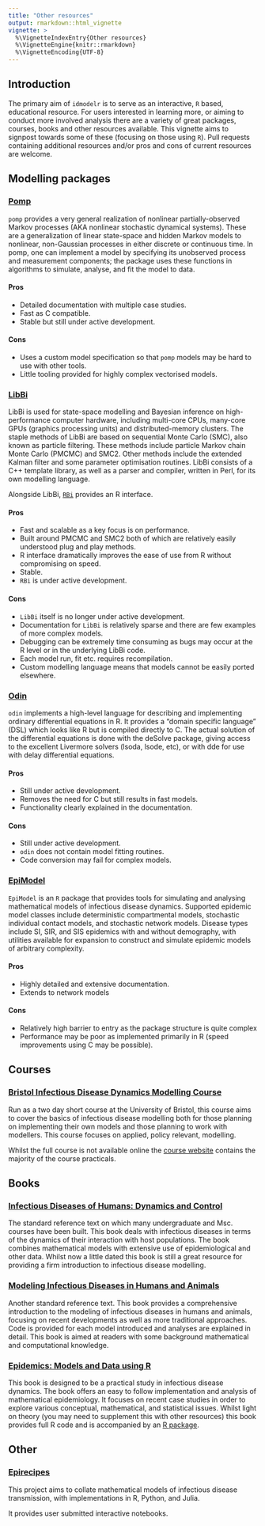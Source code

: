 ```yaml
---
title: "Other resources"
output: rmarkdown::html_vignette
vignette: >
  %\VignetteIndexEntry{Other resources}
  %\VignetteEngine{knitr::rmarkdown}
  %\VignetteEncoding{UTF-8}
---
```


## Introduction

The primary aim of `idmodelr` is to serve as an interactive, `R` based, educational resource. For users interested in learning more, or aiming to conduct more involved analysis there are a variety of great packages, courses, books and other resources available. This vignette aims to signpost towards some of these (focusing on those using `R`). Pull requests containing additional resources and/or pros and cons of current resources are welcome. 

## Modelling packages

### [Pomp](https://kingaa.github.io/pomp)

`pomp` provides a very general realization of nonlinear partially-observed Markov processes (AKA nonlinear stochastic dynamical systems). These are a generalization of linear state-space and hidden Markov models to nonlinear, non-Gaussian processes in either discrete or continuous time. In pomp, one can implement a model by specifying its unobserved process and measurement components; the package uses these functions in algorithms to simulate, analyse, and fit the model to data. 

#### Pros

* Detailed documentation with multiple case studies.
* Fast as C compatible.
* Stable but still under active development.

#### Cons

* Uses a custom model specification so that `pomp` models may be hard to use with other tools.
* Little tooling provided for highly complex vectorised models.

### [LibBi](http://libbi.org)

LibBi is used for state-space modelling and Bayesian inference on high-performance computer hardware, including multi-core CPUs, many-core GPUs (graphics processing units) and distributed-memory clusters. The staple methods of LibBi are based on sequential Monte Carlo (SMC), also known as particle filtering. These methods include particle Markov chain Monte Carlo (PMCMC) and SMC2. Other methods include the extended Kalman filter and some parameter optimisation routines. LibBi consists of a C++ template library, as well as a parser and compiler, written in Perl, for its own modelling language.

Alongside LibBi, [`RBi`](https://github.com/sbfnk/RBi) provides an R interface. 

#### Pros

* Fast and scalable as a key focus is on performance.
* Built around PMCMC and SMC2 both of which are relatively easily understood plug and play methods. 
* R interface dramatically improves the ease of use from R without compromising on speed. 
* Stable.
* `RBi` is under active development.

#### Cons

* `LibBi` itself is no longer under active development.
* Documentation for `LibBi` is relatively sparse and there are few examples of more complex models. 
* Debugging can be extremely time consuming as bugs may occur at the R level or in the underlying LibBi code. 
* Each model run, fit etc. requires recompilation. 
* Custom modelling language means that models cannot be easily ported elsewhere. 

### [Odin](https://github.com/mrc-ide/odin)

`odin` implements a high-level language for describing and implementing ordinary differential equations in R. It provides a "domain specific language" (DSL) which looks like R but is compiled directly to C. The actual solution of the differential equations is done with the deSolve package, giving access to the excellent Livermore solvers (lsoda, lsode, etc), or with dde for use with delay differential equations.

#### Pros

* Still under active development. 
* Removes the need for C but still results in fast models.
* Functionality clearly explained in the documentation. 


#### Cons

* Still under active development.
* `odin` does not contain model fitting routines.
* Code conversion may fail for complex models.


### [EpiModel](http://www.epimodel.org)

`EpiModel` is an `R` package that provides tools for simulating and analysing mathematical models of infectious disease dynamics. Supported epidemic model classes include deterministic compartmental models, stochastic individual contact models, and stochastic network models. Disease types include SI, SIR, and SIS epidemics with and without demography, with utilities available for expansion to construct and simulate epidemic models of arbitrary complexity.

#### Pros

* Highly detailed and extensive documentation.
* Extends to network models

#### Cons

* Relatively high barrier to entry as the package structure is quite complex
* Performance may be poor as implemented primarily in R (speed improvements using C may be possible).


## Courses

### [Bristol Infectious Disease Dynamics Modelling Course](https://bristolmathmodellers.github.io/biddmodellingcourse/)

Run as a two day short course at the University of Bristol, this course aims to cover the basics of infectious disease modelling both for those planning on implementing their own models and those planning to work with modellers. This course focuses on applied, policy relevant, modelling.

Whilst the full course is not available online the [course website](https://bristolmathmodellers.github.io/biddmodellingcourse/) contains the majority of the course practicals.

## Books

### [Infectious Diseases of Humans: Dynamics and Control](https://www.amazon.co.uk/Infectious-Diseases-Humans-Dynamics-Publications/dp/019854040X)

The standard reference text on which many undergraduate and Msc. courses have been built. This book deals with infectious diseases in terms of the dynamics of their interaction with host populations. The book combines mathematical models with extensive use of epidemiological and other data. Whilst now a little dated this book is still a great resource for providing a firm introduction to infectious disease modelling. 

### [Modeling Infectious Diseases in Humans and Animals](http://www.modelinginfectiousdiseases.org)

Another standard reference text. This book provides a comprehensive introduction to the modeling of infectious diseases in humans and animals, focusing on recent developments as well as more traditional approaches. Code is provided for each model introduced and analyses are explained in detail. This book is aimed at readers with some background mathematical and computational knowledge. 

### [Epidemics: Models and Data using R](https://link.springer.com/book/10.1007/978-3-319-97487-3) 

This book is designed to be a practical study in infectious disease dynamics. The book offers an easy to follow implementation and analysis of mathematical epidemiology. It focuses on recent case studies in order to explore various conceptual, mathematical, and statistical issues. Whilst light on theory (you may need to supplement this with other resources) this book provides full R code and is accompanied by an [R package](https://github.com/objornstad/epimdr).

## Other

### [Epirecipes](http://epirecip.es/epicookbook/)

This project aims to collate mathematical models of infectious disease transmission, with implementations in R, Python, and Julia.

It provides user submitted interactive notebooks.

